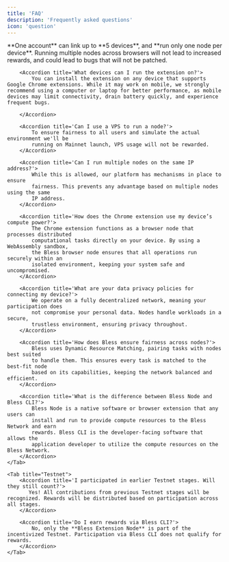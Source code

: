 ```yaml
---
title: 'FAQ'
description: 'Frequently asked questions'
icon: 'question'
---
```


<Tabs>
    <Tab title="Extension Node">
        <Accordion title='How many nodes can I run?'>
            **One account** can link up to **5 devices**, and **run only one node per
            device**. Running multiple nodes across browsers will not lead to increased
            rewards, and could lead to bugs that will not be patched.
        </Accordion>

        <Accordion title='What devices can I run the extension on?'>
            You can install the extension on any device that supports Google Chrome extensions. While it may work on mobile, we strongly recommend using a computer or laptop for better performance, as mobile devices may limit connectivity, drain battery quickly, and experience frequent bugs.

        </Accordion>

        <Accordion title='Can I use a VPS to run a node?'>
            To ensure fairness to all users and simulate the actual environment we'll be
            running on Mainnet launch, VPS usage will not be rewarded.
        </Accordion>

        <Accordion title='Can I run multiple nodes on the same IP address?'>
            While this is allowed, our platform has mechanisms in place to ensure
            fairness. This prevents any advantage based on multiple nodes using the same
            IP address.
        </Accordion>

        <Accordion title='How does the Chrome extension use my device’s compute power?'>
            The Chrome extension functions as a browser node that processes distributed
            computational tasks directly on your device. By using a WebAssembly sandbox,
            the Bless browser node ensures that all operations run securely within an
            isolated environment, keeping your system safe and uncompromised.
        </Accordion>

        <Accordion title='What are your data privacy policies for connecting my device?'>
            We operate on a fully decentralized network, meaning your participation does
            not compromise your personal data. Nodes handle workloads in a secure,
            trustless environment, ensuring privacy throughout.
        </Accordion>

        <Accordion title='How does Bless ensure fairness across nodes?'>
            Bless uses Dynamic Resource Matching, pairing tasks with nodes best suited
            to handle them. This ensures every task is matched to the best-fit node
            based on its capabilities, keeping the network balanced and efficient.
        </Accordion>

        <Accordion title='What is the difference between Bless Node and Bless CLI?'>
            Bless Node is a native software or browser extension that any users can
            install and run to provide compute resources to the Bless Network and earn
            rewards. Bless CLI is the developer-facing software that allows the
            application developer to utilize the compute resources on the Bless Network.
        </Accordion>
    </Tab>

    <Tab title="Testnet">
        <Accordion title='I participated in earlier Testnet stages. Will they still count?'>
           Yes! All contributions from previous Testnet stages will be recognized. Rewards will be distributed based on participation across all stages.
        </Accordion>

        <Accordion title='Do I earn rewards via Bless CLI?'>
            No, only the **Bless Extension Node** is part of the incentivized Testnet. Participation via Bless CLI does not qualify for rewards.
        </Accordion>
    </Tab>

</Tabs>
